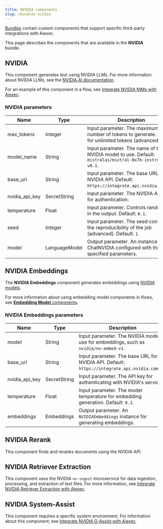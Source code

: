 ```yaml
---
title: NVIDIA components
slug: /bundles-nvidia
---
```



[Bundles](/components-bundle-components) contain custom components that support specific third-party integrations with Aiexec.

This page describes the components that are available in the **NVIDIA** bundle.

## NVIDIA

This component generates text using NVIDIA LLMs.
For more information about NVIDIA LLMs, see the [NVIDIA AI documentation](https://developer.nvidia.com/generative-ai).

For an example of this component in a flow, see [Integrate NVIDIA NIMs with Aiexec](/integrations-nvidia-ingest-wsl2).

### NVIDIA parameters

| Name | Type | Description |
|------|------|-------------|
| max_tokens | Integer | Input parameter. The maximum number of tokens to generate. Set to `0` for unlimited tokens (advanced). |
| model_name | String | Input parameter. The name of the NVIDIA model to use. Default: `mistralai/mixtral-8x7b-instruct-v0.1`. |
| base_url | String | Input parameter. The base URL of the NVIDIA API. Default: `https://integrate.api.nvidia.com/v1`. |
| nvidia_api_key | SecretString | Input parameter. The NVIDIA API Key for authentication. |
| temperature | Float | Input parameter. Controls randomness in the output. Default: `0.1`. |
| seed | Integer | Input parameter. The seed controls the reproducibility of the job (advanced). Default: `1`. |
| model | LanguageModel | Output parameter. An instance of ChatNVIDIA configured with the specified parameters. |

## NVIDIA Embeddings

The **NVIDIA Embeddings** component generates embeddings using [NVIDIA models](https://docs.nvidia.com).

For more information about using embedding model components in flows, see [**Embedding Model** components](/components-embedding-models).

### NVIDIA Embeddings parameters

| Name | Type | Description |
|------|------|-------------|
| model | String | Input parameter. The NVIDIA model to use for embeddings, such as `nvidia/nv-embed-v1`. |
| base_url | String | Input parameter. The base URL for the NVIDIA API. Default: `https://integrate.api.nvidia.com/v1`. |
| nvidia_api_key | SecretString | Input parameter. The API key for authenticating with NVIDIA's service. |
| temperature | Float | Input parameter. The model temperature for embedding generation. Default: `0.1`. |
| embeddings | Embeddings | Output parameter. An `NVIDIAEmbeddings` instance for generating embeddings. |

## NVIDIA Rerank

This component finds and reranks documents using the NVIDIA API.

## NVIDIA Retriever Extraction

This component uses the NVIDIA `nv-ingest` microservice for data ingestion, processing, and extraction of text files.
For more information, see [Integrate NVIDIA Retriever Extraction with Aiexec](/integrations-nvidia-ingest).

## NVIDIA System-Assist

This component requires a specific system environment.
For information about this component, see [Integrate NVIDIA G-Assist with Aiexec](/integrations-nvidia-g-assist).